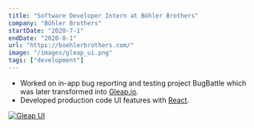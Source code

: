 ```yaml
---
title: "Software Developer Intern at Böhler Brothers"
company: "Böhler Brothers"
startDate: "2020-7-1"
endDate: "2020-8-1"
url: "https://boehlerbrothers.com/"
image: "/images/gleap_ui.png"
tags: ["development"]
---
```


- Worked on in-app bug reporting and testing project BugBattle which was later transformed into [Gleap.io](https://www.gleap.io/).
- Developed production code UI features with [React](https://react.dev).

[![Gleap UI](https://assets-global.website-files.com/6506f3f29c68b1724807619d/65086127a67c0de2c3269bdf_64c24f5b4bf82d94fea908cd_GleapWidget-p-800.png)](https://www.gleap.io)
